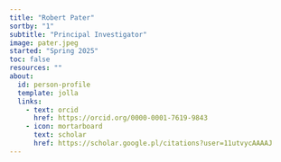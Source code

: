 ```yaml
---
title: "Robert Pater"
sortby: "1"
subtitle: "Principal Investigator"
image: pater.jpeg
started: "Spring 2025"
toc: false
resources: ""
about:
  id: person-profile
  template: jolla
  links: 
    - text: orcid
      href: https://orcid.org/0000-0001-7619-9843
    - icon: mortarboard
      text: scholar
      href: https://scholar.google.pl/citations?user=11utvycAAAAJ
---
```


